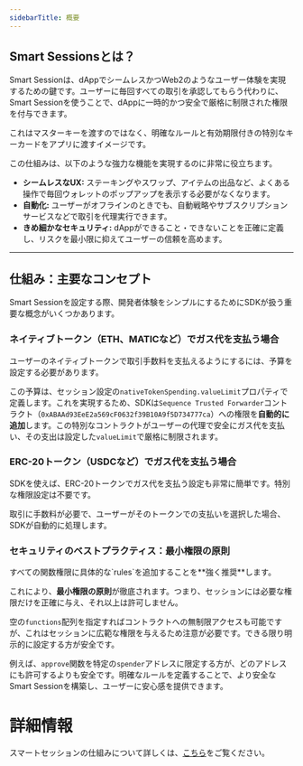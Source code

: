 ```yaml
---
sidebarTitle: 概要
---
```


## Smart Sessionsとは？
Smart Sessionは、dAppでシームレスかつWeb2のようなユーザー体験を実現するための鍵です。ユーザーに毎回すべての取引を承認してもらう代わりに、Smart Sessionを使うことで、dAppに一時的かつ安全で厳格に制限された権限を付与できます。

これはマスターキーを渡すのではなく、明確なルールと有効期限付きの特別なキーカードをアプリに渡すイメージです。

この仕組みは、以下のような強力な機能を実現するのに非常に役立ちます。
- **シームレスなUX:** ステーキングやスワップ、アイテムの出品など、よくある操作で毎回ウォレットのポップアップを表示する必要がなくなります。
- **自動化:** ユーザーがオフラインのときでも、自動戦略やサブスクリプションサービスなどで取引を代理実行できます。
- **きめ細かなセキュリティ:** dAppができること・できないことを正確に定義し、リスクを最小限に抑えてユーザーの信頼を高めます。

---

## 仕組み：主要なコンセプト
Smart Sessionを設定する際、開発者体験をシンプルにするためにSDKが扱う重要な概念がいくつかあります。

### ネイティブトークン（ETH、MATICなど）でガス代を支払う場合
ユーザーのネイティブトークンで取引手数料を支払えるようにするには、予算を設定する必要があります。

この予算は、セッション設定の`nativeTokenSpending.valueLimit`プロパティで定義します。これを実現するため、SDKは`Sequence Trusted Forwarder`コントラクト（`0xABAAd93EeE2a569cF0632f39B10A9f5D734777ca`）への権限を**自動的に追加**します。この特別なコントラクトがユーザーの代理で安全にガス代を支払い、その支出は設定した`valueLimit`で厳格に制限されます。

### ERC-20トークン（USDCなど）でガス代を支払う場合
SDKを使えば、ERC-20トークンでガス代を支払う設定も非常に簡単です。特別な権限設定は不要です。

取引に手数料が必要で、ユーザーがそのトークンでの支払いを選択した場合、SDKが自動的に処理します。

### セキュリティのベストプラクティス：最小権限の原則

<Info>
  すべての関数権限に具体的な`rules`を追加することを**強く推奨**します。
</Info>

これにより、**最小権限の原則**が徹底されます。つまり、セッションには必要な権限だけを正確に与え、それ以上は許可しません。

空の`functions`配列を指定すればコントラクトへの無制限アクセスも可能ですが、これはセッションに広範な権限を与えるため注意が必要です。できる限り明示的に設定する方が安全です。

例えば、`approve`関数を特定の`spender`アドレスに限定する方が、どのアドレスにも許可するよりも安全です。明確なルールを定義することで、より安全なSmart Sessionを構築し、ユーザーに安心感を提供できます。

# 詳細情報
スマートセッションの仕組みについて詳しくは、[こちら](/solutions/wallets/ecosystems/smart-sessions)をご覧ください。